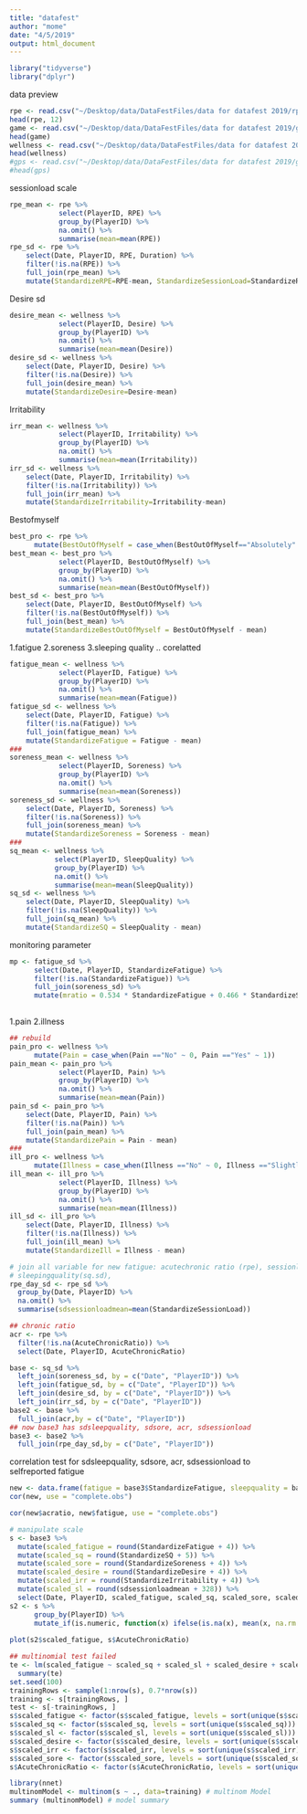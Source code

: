 ```yaml
---
title: "datafest"
author: "mome"
date: "4/5/2019"
output: html_document
---
```

```r
library("tidyverse")
library("dplyr")
```

data preview
```r
rpe <- read.csv("~/Desktop/data/DataFestFiles/data for datafest 2019/rpe.csv")
head(rpe, 12) 
game <- read.csv("~/Desktop/data/DataFestFiles/data for datafest 2019/games.csv")
head(game)
wellness <- read.csv("~/Desktop/data/DataFestFiles/data for datafest 2019/wellness.csv")
head(wellness)
#gps <- read.csv("~/Desktop/data/DataFestFiles/data for datafest 2019/gps.csv")
#head(gps)
```
sessionload scale
```r
rpe_mean <- rpe %>%
            select(PlayerID, RPE) %>%
            group_by(PlayerID) %>%
            na.omit() %>%
            summarise(mean=mean(RPE))
rpe_sd <- rpe %>%
    select(Date, PlayerID, RPE, Duration) %>%
    filter(!is.na(RPE)) %>%
    full_join(rpe_mean) %>%
    mutate(StandardizeRPE=RPE-mean, StandardizeSessionLoad=StandardizeRPE*Duration)
```

Desire sd
```r
desire_mean <- wellness %>%
            select(PlayerID, Desire) %>%
            group_by(PlayerID) %>%
            na.omit() %>%
            summarise(mean=mean(Desire))
desire_sd <- wellness %>%
    select(Date, PlayerID, Desire) %>%
    filter(!is.na(Desire)) %>%
    full_join(desire_mean) %>%
    mutate(StandardizeDesire=Desire-mean)
```

Irritability
```r
irr_mean <- wellness %>%
            select(PlayerID, Irritability) %>%
            group_by(PlayerID) %>%
            na.omit() %>%
            summarise(mean=mean(Irritability))
irr_sd <- wellness %>%
    select(Date, PlayerID, Irritability) %>%
    filter(!is.na(Irritability)) %>%
    full_join(irr_mean) %>%
    mutate(StandardizeIrritability=Irritability-mean)
```

Bestofmyself
```r
best_pro <- rpe %>% 
      mutate(BestOutOfMyself = case_when(BestOutOfMyself=="Absolutely" ~ 3, BestOutOfMyself=="Somewhat" ~ 2, BestOutOfMyself=="Not at all" ~ 1))
best_mean <- best_pro %>%
            select(PlayerID, BestOutOfMyself) %>%
            group_by(PlayerID) %>%
            na.omit() %>%
            summarise(mean=mean(BestOutOfMyself))
best_sd <- best_pro %>%
    select(Date, PlayerID, BestOutOfMyself) %>%
    filter(!is.na(BestOutOfMyself)) %>%
    full_join(best_mean) %>%
    mutate(StandardizeBestOutOfMyself = BestOutOfMyself - mean)
```

1.fatigue 2.soreness 3.sleeping quality .. corelatted
```r
fatigue_mean <- wellness %>%
            select(PlayerID, Fatigue) %>%
            group_by(PlayerID) %>%
            na.omit() %>%
            summarise(mean=mean(Fatigue))
fatigue_sd <- wellness %>%
    select(Date, PlayerID, Fatigue) %>%
    filter(!is.na(Fatigue)) %>%
    full_join(fatigue_mean) %>%
    mutate(StandardizeFatigue = Fatigue - mean)
###
soreness_mean <- wellness %>%
            select(PlayerID, Soreness) %>%
            group_by(PlayerID) %>%
            na.omit() %>%
            summarise(mean=mean(Soreness))
soreness_sd <- wellness %>%
    select(Date, PlayerID, Soreness) %>%
    filter(!is.na(Soreness)) %>%
    full_join(soreness_mean) %>%
    mutate(StandardizeSoreness = Soreness - mean)
###
sq_mean <- wellness %>%
           select(PlayerID, SleepQuality) %>%
           group_by(PlayerID) %>%
           na.omit() %>%
           summarise(mean=mean(SleepQuality))
sq_sd <- wellness %>%
    select(Date, PlayerID, SleepQuality) %>%
    filter(!is.na(SleepQuality)) %>%
    full_join(sq_mean) %>%
    mutate(StandardizeSQ = SleepQuality - mean)
```

monitoring parameter
```r
mp <- fatigue_sd %>%
      select(Date, PlayerID, StandardizeFatigue) %>%
      filter(!is.na(StandardizeFatigue)) %>%
      full_join(soreness_sd) %>%
      mutate(mratio = 0.534 * StandardizeFatigue + 0.466 * StandardizeSoreness)
  
```

1.pain 2.illness
```r
## rebuild
pain_pro <- wellness %>% 
      mutate(Pain = case_when(Pain =="No" ~ 0, Pain =="Yes" ~ 1))
pain_mean <- pain_pro %>%
            select(PlayerID, Pain) %>%
            group_by(PlayerID) %>%
            na.omit() %>%
            summarise(mean=mean(Pain))
pain_sd <- pain_pro %>%
    select(Date, PlayerID, Pain) %>%
    filter(!is.na(Pain)) %>%
    full_join(pain_mean) %>%
    mutate(StandardizePain = Pain - mean)
###
ill_pro <- wellness %>% 
      mutate(Illness = case_when(Illness =="No" ~ 0, Illness =="Slightly Off" ~ 1, Illness =="Yes" ~ 2))
ill_mean <- ill_pro %>%
            select(PlayerID, Illness) %>%
            group_by(PlayerID) %>%
            na.omit() %>%
            summarise(mean=mean(Illness))
ill_sd <- ill_pro %>%
    select(Date, PlayerID, Illness) %>%
    filter(!is.na(Illness)) %>%
    full_join(ill_mean) %>%
    mutate(StandardizeIll = Illness - mean)
```


```r
# join all variable for new fatigue: acutechronic ratio (rpe), sessionload(rpe.sd), soreness (soreness.sd),
# sleepingquality(sq.sd), 
rpe_day_sd <- rpe_sd %>%
  group_by(Date, PlayerID) %>%
  na.omit() %>%
  summarise(sdsessionloadmean=mean(StandardizeSessionLoad))
```

```r
## chronic ratio
acr <- rpe %>%
  filter(!is.na(AcuteChronicRatio)) %>%
  select(Date, PlayerID, AcuteChronicRatio)
```

```r
base <- sq_sd %>%
  left_join(soreness_sd, by = c("Date", "PlayerID")) %>%
  left_join(fatigue_sd, by = c("Date", "PlayerID")) %>%
  left_join(desire_sd, by = c("Date", "PlayerID")) %>%
  left_join(irr_sd, by = c("Date", "PlayerID"))
base2 <- base %>%
  full_join(acr,by = c("Date", "PlayerID"))
## now base3 has sdsleepquality, sdsore, acr, sdsessionload
base3 <- base2 %>%
  full_join(rpe_day_sd,by = c("Date", "PlayerID"))
```
correlation test for sdsleepquality, sdsore, acr, sdsessionload to selfreported fatigue
```r
new <- data.frame(fatigue = base3$StandardizeFatigue, sleepquality = base3$StandardizeSQ, soreness = base3$StandardizeSoreness, acratio = base3$AcuteChronicRatio, sessionloadv = base3$sdsessionloadmean, desire = base3$StandardizeDesire, irr = base3$StandardizeIrritability)
cor(new, use = "complete.obs")
```
```r
cor(new$acratio, new$fatigue, use = "complete.obs")
```
```r
# manipulate scale
s <- base3 %>%
  mutate(scaled_fatigue = round(StandardizeFatigue + 4)) %>%
  mutate(scaled_sq = round(StandardizeSQ + 5)) %>%
  mutate(scaled_sore = round(StandardizeSoreness + 4)) %>%
  mutate(scaled_desire = round(StandardizeDesire + 4)) %>%
  mutate(scaled_irr = round(StandardizeIrritability + 4)) %>%
  mutate(scaled_sl = round(sdsessionloadmean + 328)) %>%
  select(Date, PlayerID, scaled_fatigue, scaled_sq, scaled_sore, scaled_desire, scaled_irr, scaled_sl, AcuteChronicRatio)
s2 <- s %>% 
      group_by(PlayerID) %>% 
      mutate_if(is.numeric, function(x) ifelse(is.na(x), mean(x, na.rm = TRUE), x))
     
plot(s2$scaled_fatigue, s$AcuteChronicRatio)
```


```r
## multinomial test failed
te <- lm(scaled_fatigue ~ scaled_sq + scaled_sl + scaled_desire + scaled_irr + scaled_sore + AcuteChronicRatio, data = s2)
  summary(te)
set.seed(100)
trainingRows <- sample(1:nrow(s), 0.7*nrow(s))
training <- s[trainingRows, ]
test <- s[-trainingRows, ]
s$scaled_fatigue <- factor(s$scaled_fatigue, levels = sort(unique(s$scaled_fatigue)))
s$scaled_sq <- factor(s$scaled_sq, levels = sort(unique(s$scaled_sq)))
s$scaled_sl <- factor(s$scaled_sl, levels = sort(unique(s$scaled_sl)))
s$scaled_desire <- factor(s$scaled_desire, levels = sort(unique(s$scaled_desire)))
s$scaled_irr <- factor(s$scaled_irr, levels = sort(unique(s$scaled_irr)))
s$scaled_sore <- factor(s$scaled_sore, levels = sort(unique(s$scaled_sore)))
s$AcuteChronicRatio <- factor(s$AcuteChronicRatio, levels = sort(unique(s$AcuteChronicRatio)))

library(nnet)
multinomModel <- multinom(s ~ ., data=training) # multinom Model
summary (multinomModel) # model summary
```

